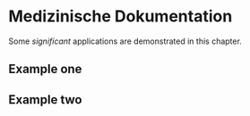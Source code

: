 # Medizinische Dokumentation

Some _significant_ applications are demonstrated in this chapter.

## Example one

## Example two
